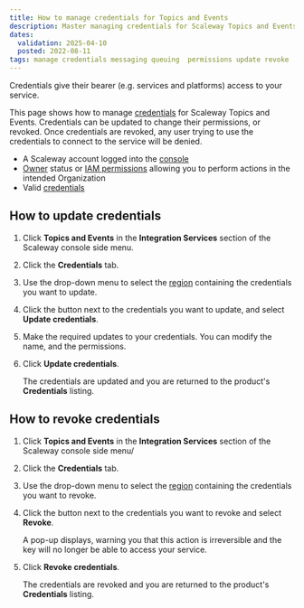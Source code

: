```yaml
---
title: How to manage credentials for Topics and Events
description: Master managing credentials for Scaleway Topics and Events. Follow this guide to securely update, rotate, and control access to your messaging services.
dates:
  validation: 2025-04-10
  posted: 2022-08-11 
tags: manage credentials messaging queuing  permissions update revoke 
---
```



Credentials give their bearer (e.g. services and platforms) access to your service. 

This page shows how to manage [credentials](/topics-and-events/concepts/#credentials) for Scaleway Topics and Events. Credentials can be updated to change their permissions, or revoked. Once credentials are revoked, any user trying to use the credentials to connect to the service will be denied.

<Requirements />

- A Scaleway account logged into the [console](https://console.scaleway.com)
- [Owner](/iam/concepts/#owner) status or [IAM permissions](/iam/concepts/#permission) allowing you to perform actions in the intended Organization
- Valid [credentials](/topics-and-events/how-to/create-credentials/)

## How to update credentials

1. Click **Topics and Events** in the **Integration Services** section of the Scaleway console side menu.

2. Click the **Credentials** tab.

3. Use the drop-down menu to select the [region](/topics-and-events/concepts/#region) containing the credentials you want to update.

4. Click the <Icon name="more" /> button next to the credentials you want to update, and select **Update credentials**.

5. Make the required updates to your credentials. You can modify the name, and the permissions.

6. Click **Update credentials**.

    The credentials are updated and you are returned to the product's **Credentials** listing.

## How to revoke credentials

1. Click **Topics and Events** in the **Integration Services** section of the Scaleway console side menu/

2. Click the **Credentials** tab.

3. Use the drop-down menu to select the [region](/topics-and-events/concepts/#region) containing the credentials you want to revoke.

4. Click the <Icon name="more" /> button next to the credentials you want to revoke and select **Revoke**.

    A pop-up displays, warning you that this action is irreversible and the key will no longer be able to access your service.

5. Click **Revoke credentials**.

    The credentials are revoked and you are returned to the product's **Credentials** listing.


